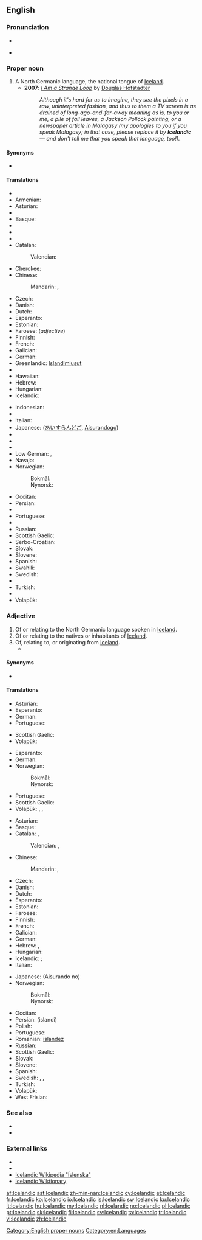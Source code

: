 {{interwiktionary|code=is}}
==English==

{{wikipedia}}

===Pronunciation===
* {{audio|en-us-Icelandic.ogg|Audio (US)}}

* {{rhymes|ændɪk}}

===Proper noun===
{{en-proper noun}}

# A North Germanic language, the national tongue of [[Iceland]].
#* '''2007''': ''[[w:I Am a Strange Loop|I Am a Strange Loop]]'' by [[w:Douglas Hofstadter|Douglas Hofstadter]]
#*: ''Although it's hard for us to imagine, they see the pixels in a raw, uninterpreted fashion, and thus to them a TV screen is as drained of long-ago-and-far-away meaning as is, to you or me, a pile of fall leaves, a Jackson Pollock painting, or a newspaper article in Malagasy (my apologies to you if you speak Malagasy; in that case, please replace it by '''Icelandic''' — and don't tell me that you speak that language, too!).''

====Synonyms====
* {{l|en|Icelandish}}

====Translations====
{{trans-top|language}}
* {{trreq|ar}}
* Armenian: {{t-|hy|իսլանդերեն|tr=islanderen}}
* Asturian: {{t|ast|islandés|m}}
* {{trreq|az}}
* Basque: {{t+|eu|islandiera}}
* {{trreq|be}}
* {{trreq|bn}}
* {{trreq|bg}}
* Catalan: {{t+|ca|islandès|m}}
*: Valencian: {{t-|ca|islandés|m}}
* Cherokee: {{t|chr|ᎢᏍᎳᏅᏗ|tr=islanvdi}}
* Chinese:
*: Mandarin: {{t-|cmn|冰島語|sc=Hani}}, {{t-|cmn|冰岛语|tr=Bīngdǎoyǔ|sc=Hani}}
* Czech: {{t+|cs|islandština|f}}
* Danish: {{t+|da|islandsk}}
* Dutch: {{t+|nl|IJslands|n}}
* Esperanto: {{t-|eo|islanda|alt=la islanda}}
* Estonian: {{t-|et|islandi keel}}
* Faroese: {{t+|fo|íslendskt|n}} (''adjective'')
* Finnish: {{t+|fi|islanti}}
* French: {{t+|fr|islandais|m}}
* Galician: {{t|gl|islandés|m}}
* German: {{t+|de|Isländisch|n}}
* Greenlandic: [[Islandimiusut]]
* {{trreq|gu}}
* Hawaiian: {{tø|haw|ʻōlelo ʻĀina Hau}}
* Hebrew: {{t-|he|איסלנדית|f}}
* Hungarian: {{t+|hu|izlandi}}
* Icelandic: {{t+|is|íslenska|f}}
{{trans-mid}}
* Indonesian: {{t+|id|bahasa Islandia}}
* {{trreq|ga}}
* Italian: {{t+|it|islandese|m}}
* Japanese: {{Jpan|[[アイスランド語]]}} ([[あいすらんどご]], [[Aisurandogo]])
* {{trreq|km}}
* {{trreq|ko}}
* {{trreq|lv}}
* Low German: {{t-|nds|Ieslandsch|n}}, {{t-|nds|Ieslannsch|n}}
* Navajo: {{tø|nv|Tin Dineʼé bizaad}}
* Norwegian:
*: Bokmål: {{t+|nb|islandsk|m}}
*: Nynorsk: {{t+|nn|islandsk|m}}
* Occitan: {{t|oc|islandés|m}}
* Persian: {{t|fa|ایسلندی|tr=islandi|sc=fa-Arab}}
* {{trreq|pl}}
* Portuguese: {{t+|pt|islandês|m}}
* {{trreq|ro}}
* Russian: {{t+|ru|исландский|tr=islándskij}}
* Scottish Gaelic: {{t-|gd|Tìlis|f}}
* Serbo-Croatian: {{t-|sh|islandski}}
* Slovak: {{t+|sk|islandčina|f}}
* Slovene: {{t+|sl|islandščina|f}}
* Spanish: {{t+|es|islandés}}
* Swahili: {{t-|sw|Kiaisilandi}}
* Swedish: {{t+|sv|isländska|c}}
* {{trreq|te}}
* Turkish: {{t+|tr|İzlandaca}}
* {{trreq|uk}}
* Volapük: {{t+|vo|Lisladeänapük}}
{{trans-bottom}}

===Adjective===
{{en-adj}}

# Of or relating to the North Germanic language spoken in [[Iceland]].
# Of or relating to the natives or inhabitants of [[Iceland]].
# Of, relating to, or originating from [[Iceland]].
#* {{quote-news
|year=2011
|date=November 5
|author=Phil Dawkes
|title=QPR   2 - 3   Man City
|work=BBC Sport
|url=http://news.bbc.co.uk/sport2/hi/football/15503963.stm
|page=
|passage=Despite of the absence of Shaun Derry and Adel Taarabt because of illness and injury respectively, the home side began superbly. Helguson twice threatened early on with shots from the right-hand corner of the box before Anton Ferdinand spurned a great chance at the back post following the '''Icelandic''' striker's header back across goal.}}

====Synonyms====
* {{l|en|Icelandish}}

====Translations====
{{trans-top|of or relating to the Icelandic language}}
* Asturian: {{t|ast|islandés}}
* Esperanto: {{t-|eo|islanda}}
* German: {{t+|de|isländisch}}
* Portuguese: {{t+|pt|islandês|m}}
{{trans-mid}}
* Scottish Gaelic: {{t-|gd|Tìleach}}
* Volapük: {{t-|vo|Lisladeänapükik}}
{{trans-bottom}}

{{trans-top|of or relating to the natives or inhabitants of Iceland}}
* Esperanto: {{t-|eo|islandana}}
* German: {{t+|de|isländisch}}
* Norwegian:
*: Bokmål: {{t+|nb|islandsk}}
*: Nynorsk: {{t+|nn|islandsk}}
{{trans-mid}}
* Portuguese: {{t+|pt|islandês|m}}
* Scottish Gaelic: {{t-|gd|Tìleach}}
* Volapük: {{qualifier|male or female}} {{t-|vo|Lisladeänanik}}, {{qualifier|male}} {{t-|vo|hi-Lisladeänanik}}, {{qualifier|female}} {{t-|vo|ji-Lisladeänanik}}
{{trans-bottom}}

{{trans-top|of or relating to Iceland}}
* Asturian: {{t|ast|islandés}}
* Basque: {{t-|eu|islandiar}}
* Catalan: {{t+|ca|islandès|m}}, {{t-|ca|islandesa|f}}
*: Valencian: {{t-|ca|islandés|m}}, {{t-|ca|islandesa|f}}
* Chinese:
*: Mandarin: {{t-|cmn|冰島|alt=冰島的|sc=Hani}}, {{t-|cmn|冰岛|alt=冰岛的|tr=Bīngdǎo de|sc=Hani}}
* Czech: {{t+|cs|islandský|m}}
* Danish: {{t+|da|islandsk}}
* Dutch: {{t+|nl|IJslands}}
* Esperanto: {{t-|eo|islanda}}
* Estonian: {{t-|et|islandi}}
* Faroese: {{t-|fo|íslendskur}}
* Finnish: {{t+|fi|islantilainen}}
* French: {{t+|fr|islandais}}
* Galician: {{t|gl|islandés}}
* German: {{t+|de|isländisch}}
* Hebrew: {{t-|he|איסלנדית|f}}, {{t-|he|איסלנדי|m}}
* Hungarian: {{t+|hu|izlandi}}
* Icelandic: {{t+|is|íslenskur}}; {{t-|is|frónskur}}
* Italian: {{t+|it|islandese}}
{{trans-mid}}
* Japanese: {{Jpan|[[アイスランド]]の}} (Aisurando no)
* Norwegian:
*: Bokmål: {{t+|nb|islandsk}}
*: Nynorsk: {{t+|nn|islandsk}}
* Occitan: {{t|oc|islandés}}
* Persian: {{fa-Arab|[[ایسلندی]]}} (islandi)
* Polish: {{t+|pl|islandzki}}
* Portuguese: {{t+|pt|islandês}}
* Romanian: [[islandez]]
* Russian: {{t+|ru|исландский|tr=islándskij}}
* Scottish Gaelic: {{t-|gd|Tìleach}}
* Slovak: {{t-|sk|islandský}}
* Slovene: {{t+|sl|islandski}}
* Spanish: {{t+|es|islandés}}
* Swedish: {{t+|sv|isländsk}}, {{t+|sv|isländskt|n}}, {{t+|sv|isländska|p}}
* Turkish: {{t+|tr|İzlanda}}
* Volapük: {{t+|vo|Lisladeänik}}
* West Frisian: {{t+|fy|Yslânsk}}
{{trans-bottom}}

===See also===
* {{langcat}}
* {{langlist}}

===External links===
* {{websters-online}}
* {{ISO 639|link=Ethnologue|1code=is|code=isl}}
* [http://is.wikipedia.org/wiki/%C3%8Dslenska Icelandic Wikipedia "Íslenska"]
* [http://is.wiktionary.org Icelandic Wiktionary]

[[Category:English proper nouns]]
[[Category:en:Languages]]

[[af:Icelandic]]
[[ast:Icelandic]]
[[zh-min-nan:Icelandic]]
[[cy:Icelandic]]
[[et:Icelandic]]
[[fr:Icelandic]]
[[ko:Icelandic]]
[[io:Icelandic]]
[[is:Icelandic]]
[[sw:Icelandic]]
[[ku:Icelandic]]
[[lt:Icelandic]]
[[hu:Icelandic]]
[[my:Icelandic]]
[[nl:Icelandic]]
[[no:Icelandic]]
[[pl:Icelandic]]
[[pt:Icelandic]]
[[sk:Icelandic]]
[[fi:Icelandic]]
[[sv:Icelandic]]
[[ta:Icelandic]]
[[tr:Icelandic]]
[[vi:Icelandic]]
[[zh:Icelandic]]